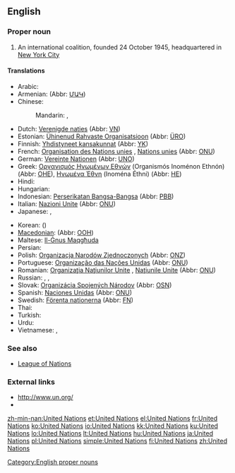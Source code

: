 ==English==
{{wikipedia}}

===Proper noun===
{{en-proper noun}}

# An international coalition, founded 24 October 1945, headquartered in [[w:New York City|New York City]]

====Translations====
{{trans-top|international coalition}}
* Arabic: {{t|ar|الأمم المتحدة|f|p|tr=al-'úmam al-muttáHida}}
* Armenian: {{t-|hy|Միավորված ազգերի կազմակերպություն|tr=Miavorvaç azgeri kazmakerput’yun}} (Abbr: [[ՄԱԿ]])
* Chinese:
*: Mandarin: {{t-|cmn|聯合國|sc=Hani}},  {{t-|cmn|联合国|tr=Liánhéguó|sc=Hani}}
* Dutch: [[Verenigde naties]] {{f|p}} (Abbr: [[VN]])
* Estonian: [[Ühinenud Rahvaste Organisatsioon]] (Abbr: [[ÜRO]])
* Finnish: [[Yhdistyneet kansakunnat]] (Abbr: [[YK]])
* French: [[Organisation des Nations unies]] {{f}}, [[Nations unies]] {{f|p}} (Abbr: [[ONU]])
* German: [[Vereinte Nationen]] {{f|p}} (Abbr: [[UNO]])
* Greek: [[Οργανισμός Ηνωμένων Εθνών]] (Organismós Inoménon Ethnón) {{m}} (Abbr: [[ΟΗΕ]]), [[Ηνωμένα Έθνη]] (Inoména Éthni) {{f}} (Abbr: [[ΗE]])
* Hindi: {{t|hi|संयुक्त राष्ट्र|tr=sanyukta rāṣṭra|xs=Hindi}}
* Hungarian: {{t+|hu|Egyesült Nemzetek Szervezete}}
* Indonesian: [[Perserikatan Bangsa-Bangsa]] (Abbr: [[PBB]])
* Italian: [[Nazioni Unite]] {{f|p}} (Abbr: [[ONU#Italian|ONU]])
* Japanese: {{t+|ja|国際連合|tr=こくさいれんごう, Kokusai-rengō}},  {{t+|ja|国連|tr=こくれん, Kokuren}}
{{trans-mid}}
* Korean: {{t|ko|국제 연합|tr=Gukje Yeonhap}} ({{t|ko|國際聯合}})
* [[Macedonian]]: {{t|mk|Организација на Обединетите Нации|tr=Organizácija na Obedinétite Nácii}} (Abbr: [[ООН]])
* Maltese: [[Il-Ġnus Maqgħuda]]
* Persian: {{t|fa|سازمان ملل متّحد|tr=sāzmāne melale mottahed|xs=Persian}}
* Polish: [[Organizacja Narodów Zjednoczonych]] {{f}} (Abbr: [[ONZ]])
* Portuguese: [[Organização das Nações Unidas]] {{f}} (Abbr: [[ONU]])
* Romanian: [[Organizaţia Naţiunilor Unite]] {{f}}, [[Naţiunile Unite]] {{f|p}} {{f}} (Abbr: [[ONU]])
* Russian: {{t-|ru|Объединённые Нации|f|p|tr=Ob"jedinjónnyje Nácii}},  {{t+|ru|Организация Объединённых Наций|f|tr=Organizácija Ob"jedinjónnyx Nácij}},  {{t+|ru|ООН|f|tr=oón}}
* Slovak: [[Organizácia Spojených Národov]] {{f}} (Abbr: [[OSN]])
* Spanish: [[Naciones Unidas]] {{f|p}} (Abbr: [[ONU]])
* Swedish: [[Förenta nationerna]] {{c|p}} (Abbr: [[FN]])
* Thai: {{t|th|สหประชาชาติ|tr=sà-hà- bprà-chaa châat}}
* Turkish: {{t+|tr|Birleşmiş Milletler}}
* Urdu: {{t|ur|اقوام متحدہ|xs=Urdu}}
* Vietnamese: {{t|vi|Liên Hiệp Quốc|xs=Vietnamese}},  {{t|vi|LHQ|xs=Vietnamese}}
{{trans-bottom}}

===See also===
* [[League of Nations]]

===External links===
* [http://www.un.org/ http://www.un.org/]
* {{pedialite}}

[[Category:English proper nouns]]

[[zh-min-nan:United Nations]]
[[et:United Nations]]
[[el:United Nations]]
[[fr:United Nations]]
[[ko:United Nations]]
[[io:United Nations]]
[[kk:United Nations]]
[[ku:United Nations]]
[[lo:United Nations]]
[[lt:United Nations]]
[[hu:United Nations]]
[[ja:United Nations]]
[[pl:United Nations]]
[[simple:United Nations]]
[[fi:United Nations]]
[[zh:United Nations]]